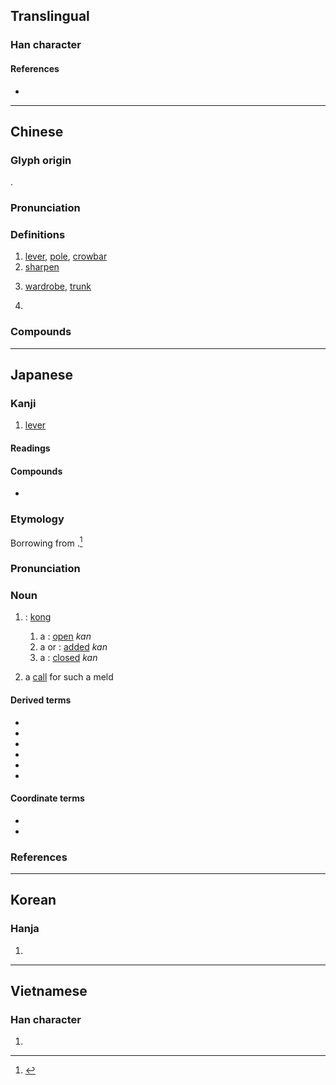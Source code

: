 {{also|杠}}
{{character info/new}}
==Translingual==

===Han character===
{{Han char|rn=75|rad=木|as=10|sn=14|four=41986|canj=DMBC|ids=⿰木貢}}

====References====
* {{Han ref|kx=0546.251|dkj=15343|dj=0934.150|hdz=21260.040|uh=69D3|ud=27091|bh=BA62|bd=47714}}

----

==Chinese==
{{zh-forms|s=杠}}

===Glyph origin===
{{Han compound|木|貢|ls=psc|c1=s|c2=p|t1=tree}}.

===Pronunciation===
{{zh-pron
|m=gàng
|c=gong3,gung3,lung5
|mn=kòng/kǹg
|mc=
|oc=
|ma=
|cat=n,v
}}

===Definitions===
{{zh-hanzi}}

# [[lever]], [[pole]], [[crowbar]]
# [[sharpen]]
# {{lb|zh|Cantonese}} [[wardrobe]], [[trunk]]
# {{lb|zh|neologism}} {{zh-short|抬槓}}

===Compounds===
{{zh-der|槓桿|保險槓|大槓|倔槓頭|單槓|大抬其槓|暗槓|槓夫|攀槓子|穿心槓子|槓頭|槓桿定律|槓子|槓刀|插槓子|敲竹槓|盤槓子|槓房|搶槓|槓子頭|槓牌|槓龜|槓鈴|槓子火燒|槓刀布|槓上了|槓上開花|撬槓|抬槓|雙槓|高低槓|開槓|竹槓|起槓}}

----

==Japanese==

===Kanji===
{{ja-kanji|grade=|rs=木10}}

# [[lever]]

====Readings====
{{ja-readings
|goon=こう
|kanon=こう<かう
|kun=てこ-
}}

====Compounds====
* {{ja-r|槓桿|こうかん|[[lever]]}}

===Etymology===
{{wp|lang=ja}}
{{ja-kanjitab|かん|yomi=irr}}
Borrowing from {{bor|ja|cmn|sort=かん|-}} {{zh-l|槓|tr=gàng}}.<ref name="DJS">{{R:Daijisen}}</ref>

===Pronunciation===
{{ja-pron|yomi=irr|カン}}

===Noun===
{{ja-noun|カン}}

# {{lb|ja|mahjong|sort=かん}} {{short for|ja|槓子|tr=kantsu|nodot=1|sort=かん}}: [[kong]] {{gloss|[[meld]] of [[four]] [[identical]] [[tile]]s}}
## a {{m|ja|大明槓|tr=dai-minkan}}: [[open]] ''kan''
## a {{m|ja|小明槓|tr=shō-minkan}} or {{m|ja|加槓|tr=kakan}}: [[add]]ed ''kan''
## a {{m|ja|暗槓|tr=ankan}}: [[close]]d ''kan''
# {{lb|ja|mahjong|sort=かん}} a [[call]] for such a meld

====Derived terms====
{{der-top}}
* {{ja-r|槓%子|カン%ツ}}
* {{ja-r|槓ドラ|カンドラ}}
* {{ja-r|暗槓|アンカン}}
* {{ja-r|加%槓|カ%カン}}
* {{ja-r|搶%槓|チャン%カン}}
* {{ja-r|明槓|ミンカン}}
{{der-bottom}}

====Coordinate terms====
* {{ja-r|吃|チー|[[chow]]}}
* {{ja-r|碰|ポン|[[pung]]}}

===References===
<references/>

----

==Korean==

===Hanja===
{{ko-hanja|hangeul=공|eumhun=|rv=gong|mr=kong|y=kong}}

# {{rfdef|ko|sort=木10}}

----

==Vietnamese==

===Han character===
{{vi-hantu|[[cổng]]|rs=木10}}

# {{rfdef|vi|sort=木10}}
